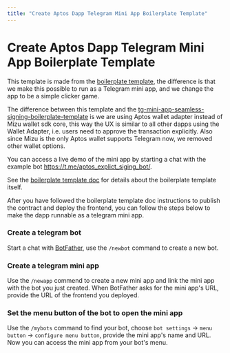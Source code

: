 ```yaml
---
title: "Create Aptos Dapp Telegram Mini App Boilerplate Template"
---
```



# Create Aptos Dapp Telegram Mini App Boilerplate Template

This template is made from the [boilerplate template](https://github.com/aptos-labs/create-aptos-dapp/tree/main/templates/boilerplate-template), the difference is that we make this possible to run as a Telegram mini app, and we change the app to be a simple clicker game.

The difference between this template and the [tg-mini-app-seamless-signing-boilerplate-template](https://aptos.dev/en/build/create-aptos-dapp/templates/tg-mini-app-seamless-signing-boilerplate) is we are using Aptos wallet adapter instead of Mizu wallet sdk core, this way the UX is similar to all other dapps using the Wallet Adapter, i.e. users need to approve the transaction explicitly. Also since Mizu is the only Aptos wallet supports Telegram now, we removed other wallet options.

You can access a live demo of the mini app by starting a chat with the example bot https://t.me/aptos_explict_siging_bot/.

See the [boilerplate template doc](https://aptos.dev/en/build/create-aptos-dapp/templates/boilerplate) for details about the boilerplate template itself. 

After you have followed the boilerplate template doc instructions to publish the contract and deploy the frontend, you can follow the steps below to make the dapp runnable as a telegram mini app.

<Steps>

### Create a telegram bot

Start a chat with [BotFather](https://t.me/BotFather), use the `/newbot` command to create a new bot.

### Create a telegram mini app

Use the `/newapp` commend to create a new mini app and link the mini app with the bot you just created. When BotFather asks for the mini app's URL, provide the URL of the frontend you deployed.

### Set the menu button of the bot to open the mini app

Use the `/mybots` command to find your bot, choose `bot settings` -> `menu button` -> `configure menu button`, provide the mini app's name and URL. Now you can access the mini app from your bot's menu.

</Steps>
